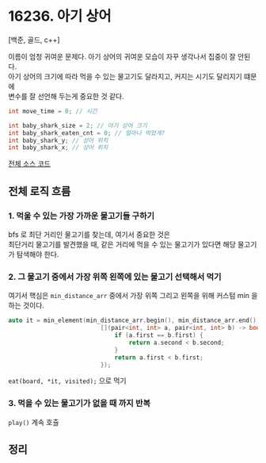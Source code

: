 
# 16236. 아기 상어

[백준, 골드, c++]

이름이 엄청 귀여운 문제다. 아기 상어의 귀여운 모습이 자꾸 생각나서 집중이 잘 안된다.<br/>
아기 상어의 크기에 따라 먹을 수 있는 물고기도 달라지고, 커지는 시기도 달리지기 떄문에<br/>
변수를 잘 선언해 두는게 중요한 것 같다.

```c++
int move_time = 0; // 시간

int baby_shark_size = 2; // 아기 상어 크기
int baby_shark_eaten_cnt = 0; // 얼마나 먹었게?
int baby_shark_y; // 상어 위치
int baby_shark_x; // 상어 위치
```

[전체 소스 코드](https://www.acmicpc.net/source/81239868)


## 전체 로직 흐름

### 1. 먹울 수 있는 가장 가까운 물고기들 구하기
<Purple>bfs</Purple> 로 최단 거리인 물고기를 찾는데, 여기서 중요한 것은<br/>
최단거리 물고기를 발견했을 때, <Green>같은 거리에 먹을 수 있는 물고기가 있다면 해당 물고기가 탐색</Green>해야 한다.


### 2. 그 물고기 중에서 가장 위쪽 왼쪽에 있는 물고기 선택해서 먹기

여기서 핵심은 `min_distance_arr` 중에서 가장 위쪽 그리고 왼쪽을 위해 <Green>커스텀 min</Green> 을 하는 것이다.
```c++
auto it = min_element(min_distance_arr.begin(), min_distance_arr.end(),
                          [](pair<int, int> a, pair<int, int> b) -> bool {
                              if (a.first == b.first) {
                                  return a.second < b.second;
                              }
                              return a.first < b.first;
                          });
```

`eat(board, *it, visited);` 으로 먹기

### 3. 먹을 수 있는 물고기가 없을 때 까지 반복
`play()` 계속 호츌

## 정리